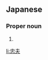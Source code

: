 ==Japanese==
{{ja-kanjitab|ただ|お}}

===Proper noun===
{{ja-pos|ただお|proper}}

# {{given name|male|lang=ja|sort=ただお}}

[[li:忠夫]]